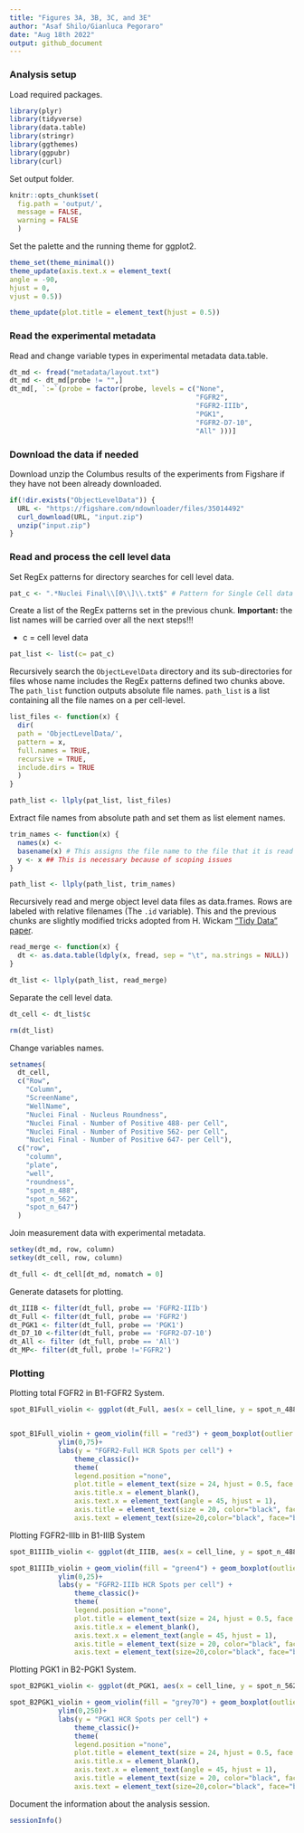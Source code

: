 ```yaml
---
title: "Figures 3A, 3B, 3C, and 3E"
author: "Asaf Shilo/Gianluca Pegoraro"
date: "Aug 18th 2022"
output: github_document
---
```


### Analysis setup

Load required packages.

```r
library(plyr)
library(tidyverse)
library(data.table)
library(stringr)
library(ggthemes)
library(ggpubr)
library(curl)
```

Set output folder.

```r
knitr::opts_chunk$set(
  fig.path = 'output/',
  message = FALSE,
  warning = FALSE
  )
```

Set the palette and the running theme for ggplot2.

```r
theme_set(theme_minimal())
theme_update(axis.text.x = element_text(
angle = -90,
hjust = 0,
vjust = 0.5))

theme_update(plot.title = element_text(hjust = 0.5))
```

### Read the experimental metadata

Read and change variable types in experimental metadata data.table.

```r
dt_md <- fread("metadata/layout.txt")
dt_md <- dt_md[probe != "",]
dt_md[, `:=`(probe = factor(probe, levels = c("None", 
                                              "FGFR2",
                                              "FGFR2-IIIb",
                                              "PGK1",
                                              "FGFR2-D7-10",
                                              "All" )))]
```

### Download the data if needed

Download unzip the Columbus results of the experiments from Figshare if they have not been already downloaded.

```r
if(!dir.exists("ObjectLevelData")) {
  URL <- "https://figshare.com/ndownloader/files/35014492"
  curl_download(URL, "input.zip")
  unzip("input.zip")
}
```

### Read and process the cell level data

Set RegEx patterns for directory searches for cell level data.

```r
pat_c <- ".*Nuclei Final\\[0\\]\\.txt$" # Pattern for Single Cell data files
```

Create a list of the RegEx patterns set in the previous chunk. **Important:** the list names will be carried over all the next steps!!!

-   c = cell level data

```r
pat_list <- list(c= pat_c)
```

Recursively search the `ObjectLevelData` directory and its sub-directories for files whose name includes the RegEx patterns defined two chunks above. The `path_list` function outputs absolute file names. `path_list` is a list containing all the file names on a per cell-level.

```r
list_files <- function(x) {
  dir(
  path = 'ObjectLevelData/',
  pattern = x,
  full.names = TRUE,
  recursive = TRUE,
  include.dirs = TRUE
  )
}

path_list <- llply(pat_list, list_files) 
```

Extract file names from absolute path and set them as list element names.

```r
trim_names <- function(x) {
  names(x) <-
  basename(x) # This assigns the file name to the file that it is read
  y <- x ## This is necessary because of scoping issues
}

path_list <- llply(path_list, trim_names) 
```

Recursively read and merge object level data files as data.frames. Rows are labeled with relative filenames (The `.id` variable). This and the previous chunks are slightly modified tricks adopted from H. Wickam ["Tidy Data" paper](http://vita.had.co.nz/papers/tidy-data.pdf).

```r
read_merge <- function(x) {
  dt <- as.data.table(ldply(x, fread, sep = "\t", na.strings = NULL))
}

dt_list <- llply(path_list, read_merge)
```

Separate the cell level data.

```r
dt_cell <- dt_list$c

rm(dt_list)
```

Change variables names.

```r
setnames(
  dt_cell,
  c("Row",
    "Column",
    "ScreenName",
    "WellName",
    "Nuclei Final - Nucleus Roundness",
    "Nuclei Final - Number of Positive 488- per Cell",
    "Nuclei Final - Number of Positive 562- per Cell",
    "Nuclei Final - Number of Positive 647- per Cell"),
  c("row",
    "column",
    "plate",
    "well",
    "roundness",
    "spot_n_488",
    "spot_n_562",
    "spot_n_647")
  )
```

Join measurement data with experimental metadata.

```r
setkey(dt_md, row, column)
setkey(dt_cell, row, column)

dt_full <- dt_cell[dt_md, nomatch = 0] 
```

Generate datasets for plotting.

```r
dt_IIIB <- filter(dt_full, probe == 'FGFR2-IIIb')
dt_Full <- filter(dt_full, probe == 'FGFR2')
dt_PGK1 <- filter(dt_full, probe == 'PGK1')
dt_D7_10 <-filter(dt_full, probe == 'FGFR2-D7-10')
dt_All <- filter (dt_full, probe == 'All')
dt_MP<- filter(dt_full, probe !='FGFR2')
```

### Plotting

Plotting total FGFR2 in B1-FGFR2 System.

```r
spot_B1Full_violin <- ggplot(dt_Full, aes(x = cell_line, y = spot_n_488))


spot_B1Full_violin + geom_violin(fill = "red3") + geom_boxplot(outlier.shape = NA, width=0.03, color="black")+
            ylim(0,75)+
            labs(y = "FGFR2-Full HCR Spots per cell") +
                theme_classic()+
                theme(
                legend.position ="none",
                plot.title = element_text(size = 24, hjust = 0.5, face = "bold"),
                axis.title.x = element_blank(),
                axis.text.x = element_text(angle = 45, hjust = 1),
                axis.title = element_text(size = 20, color="black", face="bold"),
                axis.text = element_text(size=20,color="black", face="bold"))
```

Plotting FGFR2-IIIb in B1-IIIB System

```r
spot_B1IIIb_violin <- ggplot(dt_IIIB, aes(x = cell_line, y = spot_n_488 ))

spot_B1IIIb_violin + geom_violin(fill = "green4") + geom_boxplot(outlier.shape = NA, width=0.03, color="black")+
            ylim(0,25)+
            labs(y = "FGFR2-IIIb HCR Spots per cell") +
                theme_classic()+
                theme(
                legend.position ="none",
                plot.title = element_text(size = 24, hjust = 0.5, face = "bold"),
                axis.title.x = element_blank(),
                axis.text.x = element_text(angle = 45, hjust = 1),
                axis.title = element_text(size = 20, color="black", face="bold"),
                axis.text = element_text(size=20,color="black", face="bold"))
```

Plotting PGK1 in B2-PGK1 System.

```r
spot_B2PGK1_violin <- ggplot(dt_PGK1, aes(x = cell_line, y = spot_n_562))

spot_B2PGK1_violin + geom_violin(fill = "grey70") + geom_boxplot(outlier.shape = NA, width=0.03, color="black")+
            ylim(0,250)+
            labs(y = "PGK1 HCR Spots per cell") +
                theme_classic()+
                theme(
                legend.position ="none",
                plot.title = element_text(size = 24, hjust = 0.5, face = "bold"),
                axis.title.x = element_blank(),
                axis.text.x = element_text(angle = 45, hjust = 1),
                axis.title = element_text(size = 20, color="black", face="bold"),
                axis.text = element_text(size=20,color="black", face="bold"))
```

Document the information about the analysis session. 

```r
sessionInfo()
```
